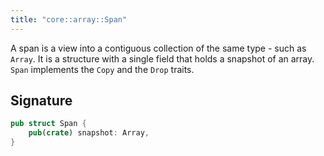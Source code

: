 ```yaml
---
title: "core::array::Span"
---
```


A span is a view into a contiguous collection of the same type - such as `Array`.
It is a structure with a single field that holds a snapshot of an array.
`Span` implements the `Copy` and the `Drop` traits.



## Signature

```rust
pub struct Span {
    pub(crate) snapshot: Array,
}
```



